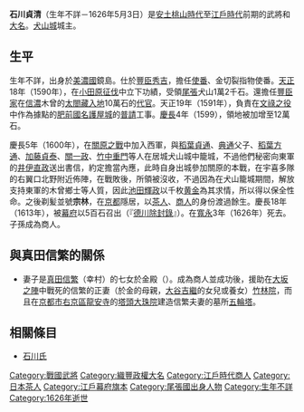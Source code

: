 {{expand|time=2015-11-25T09:19:03+00:00}}
{{unreferenced|time=2015-11-25T09:19:03+00:00}}
{{日本武士
|名稱= 石川 貞清
|圖片名稱= 
|圖片大小= 
|圖片說明= 
|時代= [[安土桃山時代|安土桃山時代]]－[[江戶時代|江戶時代]]初期
|出生日期= 不詳
|出生地點= 
|逝世日期= [[寬永|寬永]]3年4月8日（1626年5月3日）
|逝世地點= 
|假名= 
|羅馬字= 
|幼名= 
|改名= 光吉（初名）→貞清
|别名= 兵藏（通稱）、三吉
|諡号= 
|神号= 
|戒名= 宗林
|洗禮名= 
|墓所= 
|朝廷官位= [[備前守|備前守]]
|幕府職位= 
|主君= [[豐臣秀吉|豐臣秀吉]]→[[豐臣秀賴|秀賴]]→[[德川秀忠|德川秀忠]]
|藩= 
|氏族= [[石川氏|美濃石川氏]]
|父母= 父：[[石川光重|石川光重]]
|養父= 
|養母= 
|兄弟= 兄：[[石川光元|光元]]<BR>弟：[[石川一光|一光]]、[[石川賴明|賴明]]
|姐妹= 
|正室= 於金殿（{{lang|ja|おかね}}，[[真田信繁|真田信繁]]的女兒）
|側室= 
|嗣子= '''[[石川貞利|貞利]]'''
|嗣女= 
|養子= 
|養女= 
}}
{{japanese|japanese=石川 貞清|kana=いしかわ さだきよ|romaji=Ishikawa Sadakiyo}}
'''石川貞清'''（生年不詳－1626年5月3日）是[[安土桃山時代|安土桃山時代]]至[[江戶時代|江戶時代]]前期的武將和[[大名_(稱謂)|大名]]。[[犬山城|犬山城]]城主。

== 生平 ==
生年不詳，出身於[[美濃國|美濃國]]鏡島。仕於[[豐臣秀吉|豐臣秀吉]]，擔任[[使番|使番]]、金切裂指物使番。[[天正_(日本)|天正]]18年（1590年），在[[小田原征伐|小田原征伐]]中立下功績，受領[[尾張|尾張]]犬山1萬2千石。還擔任[[豐臣家|豐臣家]]在[[信濃|信濃]]木曾的[[太閤藏入地|太閤藏入地]]10萬石的[[代官|代官]]。天正19年（1591年），負責在[[文祿之役|文祿之役]]中作為據點的[[肥前國|肥前國]][[名護屋城|名護屋城]]的[[普請|普請]]工事。[[慶長|慶長]]4年（1599），領地被加增至12萬石。

慶長5年（1600年），在[[關原之戰|關原之戰]]中加入西軍，與[[稻葉貞通|稻葉貞通]]、[[稻葉典通|典通]]父子、[[稻葉方通|稻葉方通]]、[[加藤貞泰|加藤貞泰]]、[[關一政|關一政]]、[[竹中重門|竹中重門]]等人在居城犬山城中籠城，不過他們秘密向東軍的[[井伊直政|井伊直政]]送出書信，約定擔當內應，此時自身出城參加關原的本戰，在宇喜多隊的右翼口北野附近佈陣，在戰敗後，所領被沒收，不過因為在犬山籠城期間，解放支持東軍的木曾鄉士等人質，因此[[池田輝政|池田輝政]]以千枚[[黄金|黄金]]為其求情，所以得以保全性命。之後剃髪並號'''宗林'''，在[[京都|京都]]隱居，以[[茶人|茶人]]、[[商人|商人]]的身份渡過餘生。慶長18年（1613年），被[[幕府|幕府]]以5百石召出（『[[德川除封錄|德川除封錄]]』）。在[[寬永|寬永]]3年（1626年）死去。子孫成為商人。

== 與真田信繁的關係 ==
*妻子是[[真田信繁|真田信繁]]（幸村）的七女於金殿（{{lang|ja|おかね}}）。成為商人並成功後，援助在[[大坂之陣|大坂之陣]]中戰死的信繁的正妻（於金的母親，[[大谷吉繼|大谷吉繼]]的女兒或養女）[[竹林院|竹林院]]，而且在[[京都市|京都市]][[右京區|右京區]][[龍安寺|龍安寺]]的[[塔頭|塔頭]][[大珠院|大珠院]]建造信繁夫妻的墓所[[五輪塔|五輪塔]]。

== 相關條目 ==
*[[石川氏|石川氏]]

[[Category:戰國武將|Category:戰國武將]]
[[Category:織豐政權大名|Category:織豐政權大名]]
[[Category:江戶時代商人|Category:江戶時代商人]]
[[Category:日本茶人|Category:日本茶人]]
[[Category:江戶幕府旗本|Category:江戶幕府旗本]]
[[Category:尾張國出身人物|Category:尾張國出身人物]]
[[Category:生年不詳|Category:生年不詳]]
[[Category:1626年逝世|Category:1626年逝世]]